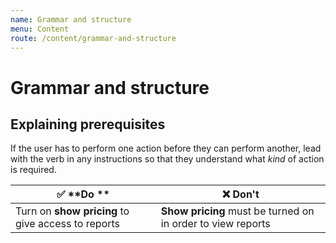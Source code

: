 ```yaml
---
name: Grammar and structure
menu: Content
route: /content/grammar-and-structure
---
```


# Grammar and structure

## Explaining prerequisites

If the user has to perform one action before they can perform another, lead with
the verb in any instructions so that they understand what _kind_ of action is
required.

| ✅ **Do **                                         | ❌ **Don't**                                                |
| -------------------------------------------------- | ----------------------------------------------------------- |
| Turn on **show pricing** to give access to reports | **Show pricing** must be turned on in order to view reports |
